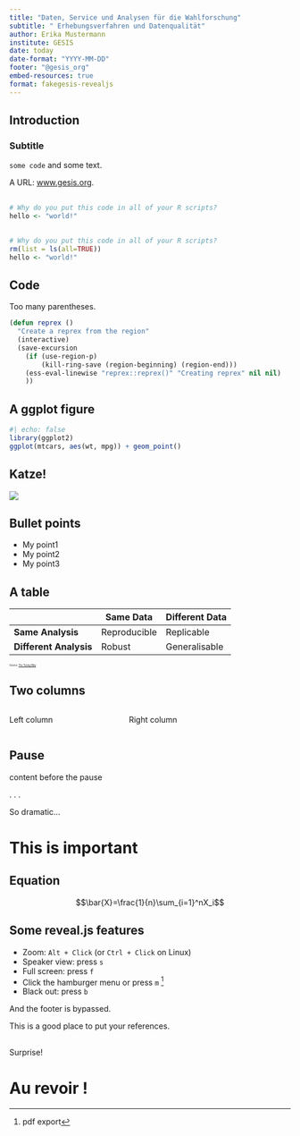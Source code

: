 ```yaml
---
title: "Daten, Service und Analysen für die Wahlforschung"
subtitle: " Erhebungsverfahren und Datenqualität"
author: Erika Mustermann
institute: GESIS
date: today
date-format: "YYYY-MM-DD"
footer: "@gesis_org"
embed-resources: true
format: fakegesis-revealjs
---
```


## Introduction

### Subtitle

`some code` and some text.

A URL: [www.gesis.org](https://www.gesis.org).

## {auto-animate="true"}

```r
# Why do you put this code in all of your R scripts?
hello <- "world!"
```
## {auto-animate="true"}

```r
# Why do you put this code in all of your R scripts?
rm(list = ls(all=TRUE))
hello <- "world!"
```

## Code

Too many parentheses.

```.lisp
(defun reprex ()
  "Create a reprex from the region"
  (interactive)
  (save-excursion
	(if (use-region-p)
	    (kill-ring-save (region-beginning) (region-end)))
	(ess-eval-linewise "reprex::reprex()" "Creating reprex" nil nil)
    ))
```

## A ggplot figure

```r
#| echo: false
library(ggplot2)
ggplot(mtcars, aes(wt, mpg)) + geom_point()
```

## Katze!

![](https://upload.wikimedia.org/wikipedia/commons/2/25/Siam_lilacpoint.jpg)

## Bullet points

* My point1
* My point2
* My point3

## A table

|                        | **Same Data** | **Different Data** |
|------------------------|---------------|--------------------|
| **Same Analysis**      | Reproducible  | Replicable         |
| **Different Analysis** | Robust        | Generalisable      |

::: {style="font-size: 0.3em"}

Source: [The Turing Way](https://the-turing-way.netlify.app/reproducible-research/overview/overview-definitions.html)

:::

## Two columns

:::: {.columns}

::: {.column width="40%"}
Left column
:::

::: {.column width="60%"}
Right column
:::

::::

## Pause

content before the pause

. . .

So dramatic...

# This is important {.center .center-x}

## Equation

$$\bar{X}=\frac{1}{n}\sum_{i=1}^nX_i$$

## Some reveal.js features {transition="zoom"}

* Zoom: `Alt + Click` (or `Ctrl + Click` on Linux)
* Speaker view: press `s`
* Full screen: press `f`
* Click the hamburger menu or press `m` ^[pdf export]
* Black out: press `b`

::: footer
And the footer is bypassed.
:::

::: aside
This is a good place to put your references.
:::

## {transition="concave"}

::: {.r-fit-text}
Surprise!
:::

# Au revoir ! {.center-x background-image="https://www.nasa.gov/sites/default/files/styles/full_width_feature/public/thumbnails/image/main_image_star-forming_region_carina_nircam_final-5mb.jpg" background-size="100%"}

